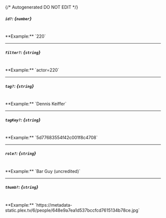 {/* Autogenerated DO NOT EDIT  */}
##### `id?`: *{`number`}*
<br/>
**Example:** `220`

---
##### `filter?`: *{`string`}*
<br/>
**Example:** `actor=220`

---
##### `tag?`: *{`string`}*
<br/>
**Example:** `Dennis Keiffer`

---
##### `tagKey?`: *{`string`}*
<br/>
**Example:** `5d77683554f42c001f8c4708`

---
##### `role?`: *{`string`}*
<br/>
**Example:** `Bar Guy (uncredited)`

---
##### `thumb?`: *{`string`}*
<br/>
**Example:** `https://metadata-static.plex.tv/6/people/648e9a7ea1d537bccfcd7615134b78ce.jpg`


